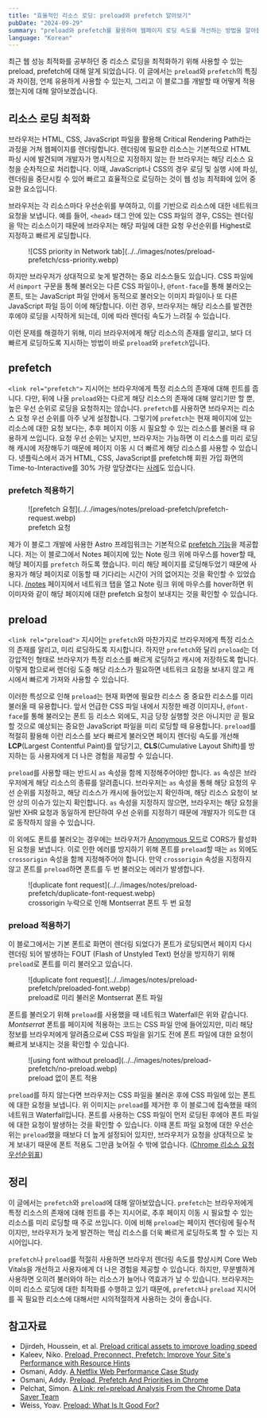 ```yaml
---
title: "효율적인 리소스 로딩: preload와 prefetch 알아보기"
pubDate: "2024-09-29"
summary: "preload와 prefetch를 활용하여 웹페이지 로딩 속도를 개선하는 방법을 알아봅니다."
language: "Korean"
---
```


최근 웹 성능 최적화를 공부하던 중 리소스 로딩을 최적화하기 위해 사용할 수 있는 preload, prefetch에 대해 알게 되었습니다. 이 글에서는 `preload`와 `prefetch`의 특징과 차이점, 언제 유용하게 사용할 수 있는지, 그리고 이 블로그를 개발할 때 어떻게 적용했는지에 대해 알아보겠습니다.

## 리소스 로딩 최적화

브라우저는 HTML, CSS, JavaScript 파일을 활용해 Critical Rendering Path라는 과정을 거쳐 웹페이지를 렌더링합니다. 렌더링에 필요한 리소스는 기본적으로 HTML 파싱 시에 발견되며 개발자가 명시적으로 지정하지 않는 한 브라우저는 해당 리소스 요청을 순차적으로 처리합니다. 이때, JavaScript나 CSS의 경우 로딩 및 실행 시에 파싱, 렌더링을 중단시킬 수 있어 빠르고 효율적으로 로딩하는 것이 웹 성능 최적화에 있어 중요한 요소입니다.

브라우저는 각 리소스마다 우선순위를 부여하고, 이를 기반으로 리소스에 대한 네트워크 요청을 보냅니다. 예를 들어, `<head>` 태그 안에 있는 CSS 파일의 경우, CSS는 렌더링을 막는 리소스이기 때문에 브라우저는 해당 파일에 대한 요청 우선순위를 Highest로 지정하고 빠르게 로딩합니다.

<figure>
  ![CSS priority in Network
  tab](../../images/notes/preload-prefetch/css-priority.webp)
</figure>

하지만 브라우저가 상대적으로 늦게 발견하는 중요 리소스들도 있습니다. CSS 파일에서 `@import` 구문을 통해 불러오는 다른 CSS 파일이나, `@font-face`를 통해 불러오는 폰트, 또는 JavaScript 파일 안에서 동적으로 불러오는 이미지 파일이나 또 다른 JavaScript 파일 등이 이에 해당합니다. 이런 경우, 브라우저는 해당 리소스를 발견한 후에야 로딩을 시작하게 되는데, 이에 따라 렌더링 속도가 느려질 수 있습니다.

이런 문제를 해결하기 위해, 미리 브라우저에게 해당 리소스의 존재를 알리고, 보다 더 빠르게 로딩하도록 지시하는 방법이 바로 `preload`와 `prefetch`입니다.

## prefetch

`<link rel="prefetch">` 지시어는 브라우저에게 특정 리소스의 존재에 대해 힌트를 줍니다. 다만, 뒤에 나올 `preload`와는 다르게 해당 리소스의 존재에 대해 알리기만 할 뿐, 높은 우선 순위로 로딩을 요청하지는 않습니다. `prefetch`를 사용하면 브라우저는 리소스 요청 우선 순위를 아주 낮게 설정합니다. 그렇기에 `prefetch`는 현재 페이지에 있는 리소스에 대한 요청 보다는, 추후 페이지 이동 시 필요할 수 있는 리소스를 불러올 때 유용하게 쓰입니다. 요청 우선 순위는 낮지만, 브라우저는 가능하면 이 리소스를 미리 로딩해 캐시에 저장해두기 때문에 페이지 이동 시 더 빠르게 해당 리소스를 사용할 수 있습니다. 넷플릭스에서 과거 HTML, CSS, JavaScript를 prefetch해 회원 가입 화면의 Time-to-Interactive를 30% 가량 앞당겼다는 [사례][3]도 있습니다.

### prefetch 적용하기

<figure>
  ![prefetch 요청](../../images/notes/preload-prefetch/prefetch-request.webp)
  <figcaption>prefetch 요청</figcaption>
</figure>

제가 이 블로그 개발에 사용한 Astro 프레임워크는 기본적으로 [prefetch 기능](https://docs.astro.build/en/guides/prefetch/)을 제공합니다. 저는 이 블로그에서 Notes 페이지에 있는 Note 링크 위에 마우스를 hover할 때, 해당 페이지를 `prefetch` 하도록 했습니다. 미리 해당 페이지를 로딩해두었기 때문에 사용자가 해당 페이지로 이동할 때 기다리는 시간이 거의 없어지는 것을 확인할 수 있었습니다. [/notes](/notes) 페이지에서 네트워크 탭을 열고 Note 링크 위에 마우스를 hover하면 위 이미자와 같이 해당 페이지에 대한 prefetch 요청이 보내지는 것을 확인할 수 있습니다.

## preload

`<link rel="preload">` 지시어는 `prefetch`와 마찬가지로 브라우저에게 특정 리소스의 존재를 알리고, 미리 로딩하도록 지시합니다. 하지만 `prefetch`와 달리 `preload`는 더 강압적인 형태로 브라우저가 특정 리소스를 빠르게 로딩하고 캐시에 저장하도록 합니다. 이렇게 함으로써 렌더링 도중 해당 리소스가 필요하면 네트워크 요청을 보내지 않고 캐시에서 빠르게 가져와 사용할 수 있습니다.

이러한 특성으로 인해 `preload`는 현재 화면에 필요한 리소스 중 중요한 리소스를 미리 불러올 때 유용합니다. 앞서 언급한 CSS 파일 내에서 지정한 배경 이미지나, `@font-face`를 통해 불러오는 폰트 등 리소스 외에도, 지금 당장 실행할 것은 아니지만 곧 필요할 것으로 예상되는 중요한 JavaScript 파일을 미리 로딩할 때 유용합니다. `preload`를 적절히 활용해 이런 리소스를 보다 빠르게 불러오면 페이지 렌더링 속도를 개선해 **LCP**(Largest Contentful Paint)를 앞당기고, **CLS**(Cumulative Layout Shift)를 방지하는 등 사용자에게 더 나은 경험을 제공할 수 있습니다.

`preload`를 사용할 때는 반드시 `as` 속성을 함께 지정해주어야만 합니다. `as` 속성은 브라우저에게 해당 리소스의 종류를 알려줍니다. 브라우저는 `as` 속성을 통해 해당 요청의 우선 순위를 지정하고, 해당 리소스가 캐시에 들어있는지 확인하며, 해당 리소스 요청이 보안 상의 이슈가 있는지 확인합니다. `as` 속성을 지정하지 않으면, 브라우저는 해당 요청을 일반 XHR 요청과 동일하게 판단하여 우선 순위를 지정하기 때문에 개발자가 의도한 대로 동작하지 않을 수 있습니다.

이 외에도 폰트를 불러오는 경우에는 브라우저가 [Anonymous 모드][7]로 CORS가 활성화된 요청을 보냅니다. 이로 인한 에러를 방지하기 위해 폰트를 `preload`할 때는 `as` 외에도 `crossorigin` 속성을 함께 지정해주어야 합니다. 만약 `crossorigin` 속성을 지정하지 않고 폰트를 `preload`하면 폰트를 두 번 불러오는 에러가 발생합니다.

<figure>
  ![duplicate font
  request](../../images/notes/preload-prefetch/duplicate-font-request.webp)
  <figcaption>crossorigin 누락으로 인해 Montserrat 폰트 두 번 요청</figcaption>
</figure>

### preload 적용하기

이 블로그에서는 기본 폰트로 화면이 렌더링 되었다가 폰트가 로딩되면서 페이지 다시 렌더링 되어 발생하는 FOUT (Flash of Unstyled Text) 현상을 방지하기 위해 `preload`로 폰트를 미리 불러오고 있습니다.

<figure>
  ![duplicate font
  request](../../images/notes/preload-prefetch/preloaded-font.webp)
  <figcaption>preload로 미리 불러온 Montserrat 폰트 파일</figcaption>
</figure>

폰트를 불러오기 위해 `preload`를 사용했을 때 네트워크 Waterfall은 위와 같습니다. _Montserrat_ 폰트를 페이지에 적용하는 코드는 CSS 파일 안에 들어있지만, 미리 해당 정보를 브라우저에게 알려줌으로써 CSS 파일을 읽기도 전에 폰트 파일에 대한 요청이 빠르게 보내지는 것을 확인할 수 있습니다.

<figure>
  ![using font without
  preload](../../images/notes/preload-prefetch/no-preload.webp)
  <figcaption>preload 없이 폰트 적용</figcaption>
</figure>

`preload`를 하지 않는다면 브라우저는 CSS 파일을 불러온 후에 CSS 파일에 있는 폰트에 대한 요청을 보냅니다. 위 이미지는 `preload`를 제거한 후 이 블로그에 접속했을 때의 네트워크 Waterfall입니다. 폰트를 사용하는 CSS 파일이 먼저 로딩된 후에야 폰트 파일에 대한 요청이 발생하는 것을 확인할 수 있습니다. 이때 폰트 파일 요청에 대한 우선순위는 `preload`했을 때보다 더 높게 설정되어 있지만, 브라우저가 요청을 상대적으로 늦게 보내기 때문에 폰트 적용도 그만큼 늦어질 수 밖에 없습니다. ([Chrome 리소스 요청 우선순위표][8])

## 정리

이 글에서는 `prefetch`와 `preload`에 대해 알아보았습니다. `prefetch`는 브라우저에게 특정 리소스의 존재에 대해 힌트를 주는 지시어로, 추후 페이지 이동 시 필요할 수 있는 리소스를 미리 로딩할 때 주로 쓰입니다. 이에 비해 `preload`는 페이지 렌더링에 필수적이지만, 브라우저가 늦게 발견하는 핵심 리소스를 더욱 빠르게 로딩하도록 할 수 있는 지시어입니다.

`prefetch`나 `preload`를 적절히 사용하면 브라우저 렌더링 속도를 향상시켜 Core Web Vitals을 개선하고 사용자에게 더 나은 경험을 제공할 수 있습니다. 하지만, 무분별하게 사용하면 오히려 불러와야 하는 리소스가 늘어나 역효과가 날 수 있습니다. 브라우저는 이미 리소스 로딩에 대한 최적화를 수행하고 있기 때문에, `prefetch`나 `preload` 지시어를 꼭 필요한 리소스에 대해서만 시의적절하게 사용하는 것이 좋습니다.

## 참고자료

- Djirdeh, Houssein, et al. [Preload critical assets to improve loading speed][1]
- Kaleev, Niko. [Preload, Preconnect, Prefetch: Improve Your Site's Performance with Resource Hints][2]
- Osmani, Addy. [A Netflix Web Performance Case Study][3]
- Osmani, Addy. [Preload, Prefetch And Priorities in Chrome][4]
- Pelchat, Simon. [A Link: rel=preload Analysis From the Chrome Data Saver Team][5]
- Weiss, Yoav. [Preload: What Is It Good For?][6]

[1]: https://web.dev/articles/preload-critical-assets
[2]: https://nitropack.io/blog/post/resource-hints-performance-optimization
[3]: https://medium.com/dev-channel/a-netflix-web-performance-case-study-c0bcde26a9d9
[4]: https://medium.com/reloading/preload-prefetch-and-priorities-in-chrome-776165961bbf
[5]: https://medium.com/reloading/a-link-rel-preload-analysis-from-the-chrome-data-saver-team-5edf54b08715#.xfzt8vvsv
[6]: https://www.smashingmagazine.com/2016/02/preload-what-is-it-good-for/
[7]: https://www.w3.org/TR/css-fonts-3/#font-fetching-requirements
[8]: https://docs.google.com/document/d/1bCDuq9H1ih9iNjgzyAL0gpwNFiEP4TZS-YLRp_RuMlc/edit
